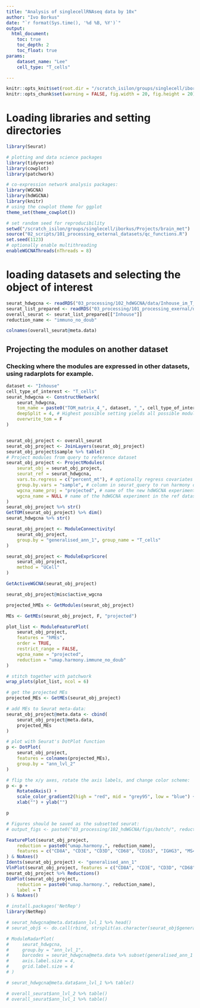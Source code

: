 ```yaml
---
title: "Analysis of singlecellRNAseq data by 10x"
author: "Ivo Borkus"
date: "`r format(Sys.time(), '%d %B, %Y')`"
output:  
  html_document:
    toc: true
    toc_depth: 2
    toc_float: true
params:
    dataset_name: "Lee"
    cell_type: "T_cells"

---
```

```r
knitr::opts_knit$set(root.dir = "/scratch_isilon/groups/singlecell/iborkus/Projects/brain_met") # nolint
knitr::opts_chunk$set(warning = FALSE, fig.width = 20, fig.height = 20)
```


# Loading libraries and setting directories
```R
library(Seurat)

# plotting and data science packages
library(tidyverse)
library(cowplot)
library(patchwork)

# co-expression network analysis packages:
library(WGCNA)
library(hdWGCNA)
library(knitr)
# using the cowplot theme for ggplot
theme_set(theme_cowplot())

# set random seed for reproducibility
setwd("/scratch_isilon/groups/singlecell/iborkus/Projects/brain_met")
source("02_scripts/101_processing_external_datasets/qc_functions.R")
set.seed(1123)
# optionally enable multithreading
enableWGCNAThreads(nThreads = 8)
```

# loading datasets and selecting the object of interest

```R
seurat_hdwgcna <- readRDS("03_processing/102_hdWGCNA/data/Inhouse_im_T_cells_T_cells_subset_hdWGCNA_object.rds")
seurat_list_prepared <- readRDS("03_processing/101_processing_exernal/data/processed_seurat_list/seurat_list_prepared.rds")
overall_seurat <- seurat_list_prepared[["Inhouse"]]
reduction_name <- "immuno_no_doub"
```

```R
colnames(overall_seurat@meta.data)
```

## Projecting the modules on another dataset

### Checking where the modules are expressed in other datasets, using radarplots for example.

```R
dataset <- "Inhouse"
cell_type_of_interest <- "T_cells"
seurat_hdwgcna <- ConstructNetwork(
    seurat_hdwgcna,
    tom_name = paste0("TOM_matrix_4_", dataset, "_", cell_type_of_interest), # name of the topoligical overlap matrix written to disk
    deepSplit = 4, # Highest possible setting yields all possible modules to be found (very sensitive)
    overwrite_tom = F
)


seurat_obj_project <- overall_seurat
seurat_obj_project <- JoinLayers(seurat_obj_project)
seurat_obj_project$sample %>% table()
# Project modules from query to reference dataset
seurat_obj_project <- ProjectModules(
    seurat_obj = seurat_obj_project,
    seurat_ref = seurat_hdwgcna,
    vars.to.regress = c("percent_mt"), # optionally regress covariates when running ScaleData
    group.by.vars = "sample", # column in seurat_query to run harmony on
    wgcna_name_proj = "projected", # name of the new hdWGCNA experiment in the query dataset
    wgcna_name = NULL # name of the hdWGCNA experiment in the ref dataset
)
seurat_obj_project %>% str()
GetTOM(seurat_obj_project) %>% dim()
seurat_hdwgcna %>% str()
```

```R
seurat_obj_project <- ModuleConnectivity(
    seurat_obj_project,
    group.by = "generalised_ann_1", group_name = "T_cells"
)

seurat_obj_project <- ModuleExprScore(
    seurat_obj_project,
    method = "UCell"
)

GetActiveWGCNA(seurat_obj_project)

seurat_obj_project@misc$active_wgcna
```


```R
projected_hMEs <- GetModules(seurat_obj_project)

MEs <- GetMEs(seurat_obj_project, F, "projected")
```


```R
plot_list <- ModuleFeaturePlot(
    seurat_obj_project,
    features = "hMEs",
    order = TRUE,
    restrict_range = FALSE,
    wgcna_name = "projected",
    reduction = "umap.harmony.immune_no_doub"
)

# stitch together with patchwork
wrap_plots(plot_list, ncol = 6)
```

```R
# get the projected MEs
projected_MEs <- GetMEs(seurat_obj_project)

# add MEs to Seurat meta-data:
seurat_obj_project@meta.data <- cbind(
    seurat_obj_project@meta.data,
    projected_MEs
)

# plot with Seurat's DotPlot function
p <- DotPlot(
    seurat_obj_project,
    features = colnames(projected_MEs),
    group.by = "ann_lvl_2"
)

# flip the x/y axes, rotate the axis labels, and change color scheme:
p <- p +
    RotatedAxis() +
    scale_color_gradient2(high = "red", mid = "grey95", low = "blue") +
    xlab("") + ylab("")

p
```



```R
# Figures should be saved as the subsetted seurat:
# output_figs <- paste0("03_processing/102_hdWGCNA/figs/batch/", reduction_name, "_", cell_type_of_interest, "_subset_")

FeaturePlot(seurat_obj_project,
    reduction = paste0("umap.harmony.", reduction_name),
    features = c("CD8A", "CD3E", "CD3D", "CD68", "CD163", "IGHG3", "MS4A1")
) & NoAxes()
Idents(seurat_obj_project) <- "generalised_ann_1"
VlnPlot(seurat_obj_project, features = c("CD8A", "CD3E", "CD3D", "CD68", "CD163", "IGHG3", "MS4A1"))
seurat_obj_project %>% Reductions()
DimPlot(seurat_obj_project,
    reduction = paste0("umap.harmony.", reduction_name),
    label = T
) & NoAxes()
```

```R
# install.packages('NetRep')
library(NetRep)
```

```R
# seurat_hdwgcna@meta.data$ann_lvl_1 %>% head()
# seurat_obj$ <- do.call(rbind, strsplit(as.character(seurat_obj$generalised_ann_1), " "))[, 1]

# ModuleRadarPlot(
#     seurat_hdwgcna,
#     group.by = "ann_lvl_1",
#     barcodes = seurat_hdwgcna@meta.data %>% subset(generalised_ann_1 == "T_cells") %>% rownames(),
#     axis.label.size = 4,
#     grid.label.size = 4
# )

# seurat_hdwgcna@meta.data$ann_lvl_1 %>% table()

# overall_seurat$ann_lvl_2 %>% table()
# overall_seurat$ann_lvl_1 %>% table()
```